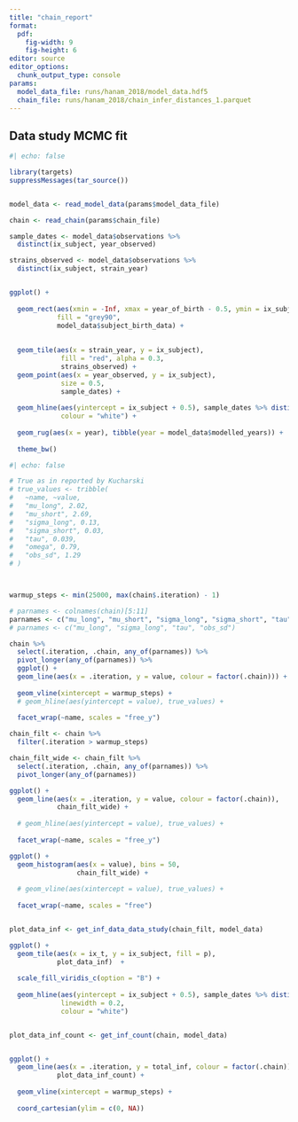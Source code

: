 ```yaml
---
title: "chain_report"
format:
  pdf:
    fig-width: 9
    fig-height: 6
editor: source
editor_options: 
  chunk_output_type: console
params:
  model_data_file: runs/hanam_2018/model_data.hdf5
  chain_file: runs/hanam_2018/chain_infer_distances_1.parquet
---
```


## Data study MCMC fit

```r
#| echo: false

library(targets)
suppressMessages(tar_source())


model_data <- read_model_data(params$model_data_file)

chain <- read_chain(params$chain_file)

```

```r

sample_dates <- model_data$observations %>%
  distinct(ix_subject, year_observed)

strains_observed <- model_data$observations %>%
  distinct(ix_subject, strain_year)


ggplot() +
  
  geom_rect(aes(xmin = -Inf, xmax = year_of_birth - 0.5, ymin = ix_subject - 0.5, ymax = ix_subject + 0.5),
            fill = "grey90",
            model_data$subject_birth_data) +
  
  
  geom_tile(aes(x = strain_year, y = ix_subject),
             fill = "red", alpha = 0.3,
             strains_observed) +
  geom_point(aes(x = year_observed, y = ix_subject),
             size = 0.5,
             sample_dates) +
  
  geom_hline(aes(yintercept = ix_subject + 0.5), sample_dates %>% distinct(ix_subject),
             colour = "white") +
  
  geom_rug(aes(x = year), tibble(year = model_data$modelled_years)) +
  
  theme_bw()
```

```r
#| echo: false

# True as in reported by Kucharski
# true_values <- tribble(
#   ~name, ~value,
#   "mu_long", 2.02,
#   "mu_short", 2.69,
#   "sigma_long", 0.13,
#   "sigma_short", 0.03,
#   "tau", 0.039,
#   "omega", 0.79,
#   "obs_sd", 1.29
# )



warmup_steps <- min(25000, max(chain$.iteration) - 1)

# parnames <- colnames(chain)[5:11]
parnames <- c("mu_long", "mu_short", "sigma_long", "sigma_short", "tau", "obs_sd", "omega")
# parnames <- c("mu_long", "sigma_long", "tau", "obs_sd")

chain %>%
  select(.iteration, .chain, any_of(parnames)) %>%
  pivot_longer(any_of(parnames)) %>%
  ggplot() +
  geom_line(aes(x = .iteration, y = value, colour = factor(.chain))) +
  
  geom_vline(xintercept = warmup_steps) +
  # geom_hline(aes(yintercept = value), true_values) +
  
  facet_wrap(~name, scales = "free_y")

chain_filt <- chain %>%
  filter(.iteration > warmup_steps)

chain_filt_wide <- chain_filt %>% 
  select(.iteration, .chain, any_of(parnames)) %>%
  pivot_longer(any_of(parnames))

ggplot() +
  geom_line(aes(x = .iteration, y = value, colour = factor(.chain)),
            chain_filt_wide) +
  
  # geom_hline(aes(yintercept = value), true_values) +
  
  facet_wrap(~name, scales = "free_y")

ggplot() +
  geom_histogram(aes(x = value), bins = 50,
                 chain_filt_wide) +
  
  # geom_vline(aes(xintercept = value), true_values) +
  
  facet_wrap(~name, scales = "free")


plot_data_inf <- get_inf_data_data_study(chain_filt, model_data)

ggplot() +
  geom_tile(aes(x = ix_t, y = ix_subject, fill = p),
            plot_data_inf)  +
  
  scale_fill_viridis_c(option = "B") +
  
  geom_hline(aes(yintercept = ix_subject + 0.5), sample_dates %>% distinct(ix_subject),
             linewidth = 0.2,
             colour = "white")


plot_data_inf_count <- get_inf_count(chain, model_data)


ggplot() +
  geom_line(aes(x = .iteration, y = total_inf, colour = factor(.chain)),
            plot_data_inf_count) +
  
  geom_vline(xintercept = warmup_steps) +
  
  coord_cartesian(ylim = c(0, NA))


```
